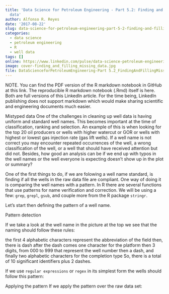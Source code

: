 ```yaml
---
title: 'Data Science for Petroleum Engineering - Part 5.2: Finding and filling missing
  data'
author: Alfonso R. Reyes
date: '2017-08-22'
slug: data-science-for-petroleum-engineering-part-5-2-finding-and-filling-missing-data
categories:
  - data science
  - petroleum engineering
  - R
  - well data
tags: []
online: https://www.linkedin.com/pulse/data-science-petroleum-engineering-part-52-finding-filling-reyes/
image: cover-finding_and_filling_missing_data.jpg
file: DataScienceforPetroleumEngineering-Part 5.2_FindingAndFillingMissingData_LinkedIn.pdf
---
```


NOTE. You can find the PDF version of the R markdown notebook in GitHub at this link. The reproducible R markdown notebook (.Rmd) itself is here. Both are full versions of this LinkedIn article. For the time being, LinkedIn publishing does not support markdown which would make sharing scientific and engineering documents much easier.


Mistyped data
One of the challenges in cleaning up well data is having uniform and standard well names. This becomes important at the time of classification, ranking and selection. An example of this is when looking for the top 20 oil producers or wells with higher watercut or GOR or wells with highest or lowest gas injection rate (gas lift wells). If a well name is not correct you may encounter repeated occurrences of the well, a wrong classification of the well, or a well that should have received attention but did not. Besides, how good an analysis can be if we end up with typos in the well names or the well everyone is expecting doesn't show up in the plot or summary?

One of the first things to do, if we are folowing a well name standard, is finding if all the wells in the raw data file are compliant. One way of doing it is comparing the well names with a pattern. In R there are several functions that use patterns for name verification and correction. We will be using a few: `grep`, `grepl`, `gsub`, and couple more from the R package `stringr`.

Let's start then defining the pattern of a well name.

Pattern detection

If we take a look at the well name in the picture at the top we see that the naming should follow these rules:

the first 4 alphabetic characters represent the abbreviation of the field
then, there is dash
after the dash comes one character for the platform
then 3 digits, from 000 to 999 that represent the well number
then a dash, and finally
two alphabetic characters for the completion type
So, there is a total of 10 significant identifiers plus 2 dashes.

If we use `regular expressions` or `regex` in its simplest form the wells should follow this pattern:

Applying the pattern
If we apply the pattern over the raw data set:

